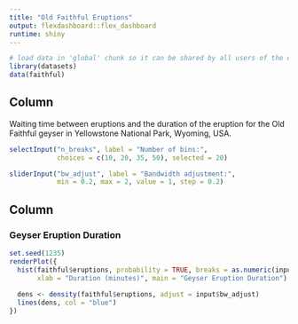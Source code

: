 ```yaml
---
title: "Old Faithful Eruptions"
output: flexdashboard::flex_dashboard
runtime: shiny
---
```


```r
# load data in 'global' chunk so it can be shared by all users of the dashboard
library(datasets)
data(faithful)
```

Column {.sidebar}
-----------------------------------------------------------------------

Waiting time between eruptions and the duration of the eruption for the
Old Faithful geyser in Yellowstone National Park, Wyoming, USA.

```r
selectInput("n_breaks", label = "Number of bins:",
            choices = c(10, 20, 35, 50), selected = 20)

sliderInput("bw_adjust", label = "Bandwidth adjustment:",
            min = 0.2, max = 2, value = 1, step = 0.2)
```

Column
-----------------------------------------------------------------------

### Geyser Eruption Duration

```r
set.seed(1235)
renderPlot({
  hist(faithful$eruptions, probability = TRUE, breaks = as.numeric(input$n_breaks),
       xlab = "Duration (minutes)", main = "Geyser Eruption Duration")
  
  dens <- density(faithful$eruptions, adjust = input$bw_adjust)
  lines(dens, col = "blue")
})
```